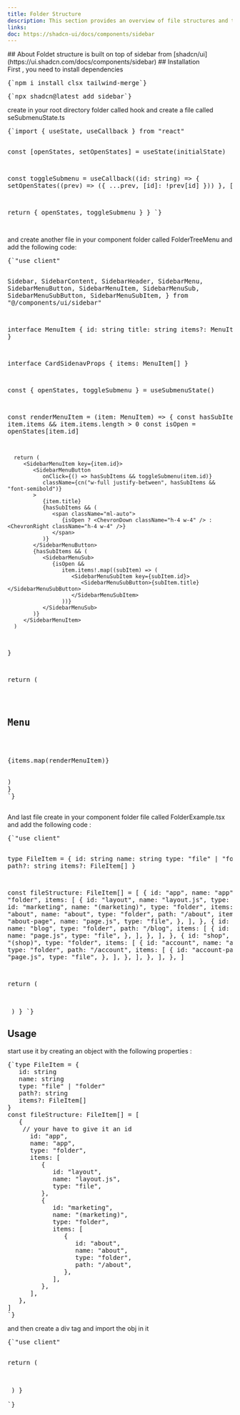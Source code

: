 ```yaml
---
title: Folder Structure
description: This section provides an overview of file structures and their implementation using the FileTree component.
links:
doc: https://shadcn-ui/docs/components/sidebar
---
```


<ComponentPreview name="folder-tree-demo"/>
## About
Foldet structure is built on top of <MdxBadge>sidebar</MdxBadge> from [shadcn/ui](https://ui.shadcn.com/docs/components/sidebar)
## Installation
<div className="not-prose md:px-0 px-4">
<Step>
<StepItem title="Install dependencies">
First , you need to install dependencies
<Pre className="language-bash">
{`npm i install clsx tailwind-merge`}
</Pre>
<Pre className="language-bash">
{`npx shadcn@latest add sidebar`}
</Pre>
</StepItem>
  <StepItem title="Create utils.ts"> 
  <ComponentUtilsText/>
  <ComponentUtils/>
  </StepItem>
<StepItem title="Create the hook">
create in your root directory folder called <MdxBadge>hook</MdxBadge> and create a file called <MdxBadge>seSubmenuState.ts </MdxBadge>
<Pre className="language-typescript" folderPath="hooks/use-submenu-state.ts">
{`import { useState, useCallback } from "react"

   const [openStates, setOpenStates] = useState(initialState)

const toggleSubmenu = useCallback((id: string) => {
setOpenStates((prev) => ({ ...prev, [id]: !prev[id] }))
}, [])

return { openStates, toggleSubmenu }
}
`}

</Pre>
</StepItem>
<StepItem title="Create Folder-Tree Component">
<ComponentSource name="folder-tree-demo" />
</StepItem>
<StepItem title="Create folder menu">
and create another file in your <MdxBadge>component</MdxBadge> folder called <MdxBadge>FolderTreeMenu</MdxBadge> and add the following code:
<CodeBlockWrapper>
<Pre className="language-typescript" folderPath="components/FolderTreeMenu.tsx">
{`"use client"


  Sidebar,
  SidebarContent,
  SidebarHeader,
  SidebarMenu,
  SidebarMenuButton,
  SidebarMenuItem,
  SidebarMenuSub,
  SidebarMenuSubButton,
  SidebarMenuSubItem,
} from "@/components/ui/sidebar"

interface MenuItem {
id: string
title: string
items?: MenuItem[]
}

interface CardSidenavProps {
items: MenuItem[]
}

   const { openStates, toggleSubmenu } = useSubmenuState()

const renderMenuItem = (item: MenuItem) => {
const hasSubItems = item.items && item.items.length > 0
const isOpen = openStates[item.id]

      return (
         <SidebarMenuItem key={item.id}>
            <SidebarMenuButton
               onClick={() => hasSubItems && toggleSubmenu(item.id)}
               className={cn("w-full justify-between", hasSubItems && "font-semibold")}
            >
               {item.title}
               {hasSubItems && (
                  <span className="ml-auto">
                     {isOpen ? <ChevronDown className="h-4 w-4" /> : <ChevronRight className="h-4 w-4" />}
                  </span>
               )}
            </SidebarMenuButton>
            {hasSubItems && (
               <SidebarMenuSub>
                  {isOpen &&
                     item.items!.map((subItem) => (
                        <SidebarMenuSubItem key={subItem.id}>
                           <SidebarMenuSubButton>{subItem.title}</SidebarMenuSubButton>
                        </SidebarMenuSubItem>
                     ))}
               </SidebarMenuSub>
            )}
         </SidebarMenuItem>
      )

}

return (
<Sidebar className="w-64 rounded-lg border bg-card text-card-foreground shadow-sm">
<SidebarHeader className="px-4 py-2">
<h2 className="text-lg font-semibold">Menu</h2>
</SidebarHeader>
<SidebarContent>
<SidebarMenu>{items.map(renderMenuItem)}</SidebarMenu>
</SidebarContent>
</Sidebar>
)
}
`}

</Pre>
</CodeBlockWrapper>
</StepItem>
<StepItem title="Create example folder">
And last file create in your <MdxBadge>component</MdxBadge> folder file called <MdxBadge>FolderExample.tsx</MdxBadge> and add the following code :
<CodeBlockWrapper>
<Pre className="language-typescript" folderPath="components/FolderExample.tsx">
{`"use client"


type FileItem = {
id: string
name: string
type: "file" | "folder"
path?: string
items?: FileItem[]
}

const fileStructure: FileItem[] = [
{
id: "app",
name: "app",
type: "folder",
items: [
{
id: "layout",
name: "layout.js",
type: "file",
},
{
id: "marketing",
name: "(marketing)",
type: "folder",
items: [
{
id: "about",
name: "about",
type: "folder",
path: "/about",
items: [
{
id: "about-page",
name: "page.js",
type: "file",
},
],
},
{
id: "blog",
name: "blog",
type: "folder",
path: "/blog",
items: [
{
id: "blog-page",
name: "page.js",
type: "file",
},
],
},
],
},
{
id: "shop",
name: "(shop)",
type: "folder",
items: [
{
id: "account",
name: "account",
type: "folder",
path: "/account",
items: [
{
id: "account-page",
name: "page.js",
type: "file",
},
],
},
],
},
],
},
]

   return (
      <div className="flex items-center justify-center ">
         <FolderTree items={fileStructure} />
      </div>
   )
} 
`}
</Pre>
</CodeBlockWrapper>
</StepItem>
<StepItem title="Be comfortable to use it and make it yours"/>
</Step>
</div>

## Usage

<div className="not-prose space space-y-4">
<p className="text-base">
start use it by creating an object with the following properties :
</p>
<Pre className="language-typescript">
{`type FileItem = {
   id: string
   name: string
   type: "file" | "folder"
   path?: string
   items?: FileItem[]
}
const fileStructure: FileItem[] = [
   {
    // your have to give it an id
      id: "app",
      name: "app",
      type: "folder",
      items: [
         {
            id: "layout",
            name: "layout.js",
            type: "file",
         },
         {
            id: "marketing",
            name: "(marketing)",
            type: "folder",
            items: [
               {
                  id: "about",
                  name: "about",
                  type: "folder",
                  path: "/about",
               },
            ],
         },
      ],
   },
]
`}
</Pre>
<p className="text-base">
and then create a <MdxBadge>div tag</MdxBadge> and import  the obj in it
</p>
<Pre className="language-typescript" folderPath="components/FolderTreeExample.tsx">
{`"use client"

   return (
      <div className="flex items-center justify-center ">
         <FolderTree items={fileStructure} />
      </div>
   )
}  
`}
</Pre>
</div

>

